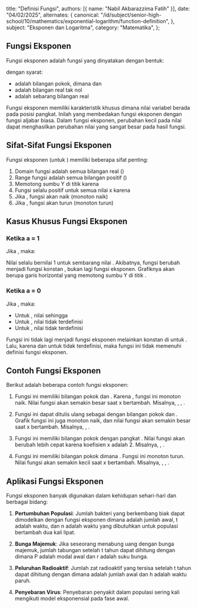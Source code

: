 
  title: "Definisi Fungsi",
  authors: [{ name: "Nabil Akbarazzima Fatih" }],
  date: "04/02/2025",
  alternates: {
    canonical:
      "/id/subject/senior-high-school/10/mathematics/exponential-logarithm/function-definition",
  },
  subject: "Eksponen dan Logaritma",
  category: "Matematika",
};

## Fungsi Eksponen

Fungsi eksponen adalah fungsi yang dinyatakan dengan bentuk:

<BlockMath math="f(x) = n \times a^x" />

dengan syarat:

- <InlineMath math="a" /> adalah bilangan pokok, dimana <InlineMath math="a > 0" /> dan <InlineMath math="a \neq 1" />
- <InlineMath math="n" /> adalah bilangan real tak nol
- <InlineMath math="x" /> adalah sebarang bilangan real

Fungsi eksponen memiliki karakteristik khusus dimana nilai variabel <InlineMath math="x" /> berada pada posisi pangkat. Inilah yang membedakan fungsi eksponen dengan fungsi aljabar biasa. Dalam fungsi eksponen, perubahan kecil pada nilai <InlineMath math="x" /> dapat menghasilkan perubahan nilai yang sangat besar pada hasil fungsi.

## Sifat-Sifat Fungsi Eksponen

Fungsi eksponen <InlineMath math="f(x) = a^x" /> (untuk <InlineMath math="n = 1" />) memiliki beberapa sifat penting:

1. Domain fungsi adalah semua bilangan real (<InlineMath math="\mathbb{R}" />)
2. Range fungsi adalah semua bilangan positif (<InlineMath math="\mathbb{R}^+" />)
3. Memotong sumbu Y di titik <InlineMath math="(0, 1)" /> karena <InlineMath math="a^0 = 1" />
4. Fungsi selalu positif untuk semua nilai x karena <InlineMath math="a > 0" />
5. Jika <InlineMath math="a > 1" />, fungsi akan naik (monoton naik)
6. Jika <InlineMath math="0 < a < 1" />, fungsi akan turun (monoton turun)

## Kasus Khusus Fungsi Eksponen

### Ketika a = 1

Jika <InlineMath math="a = 1" />, maka:

<BlockMath math="f(x) = n \times 1^x = n" />

Nilai <InlineMath math="1^x" /> selalu bernilai 1 untuk sembarang nilai <InlineMath math="x" />. Akibatnya, fungsi berubah menjadi fungsi konstan <InlineMath math="f(x) = n" />, bukan lagi fungsi eksponen. Grafiknya akan berupa garis horizontal yang memotong sumbu Y di titik <InlineMath math="(0, n)" />.

<FunctionChart
  a={1}
  p={1}
  title="Fungsi Konstan"
  description="Garis selalu konstan horizontal di y = 1."
/>

### Ketika a = 0

Jika <InlineMath math="a = 0" />, maka:

<BlockMath math="f(x) = n \times 0^x" />

- Untuk <InlineMath math="x > 0" />, nilai <InlineMath math="0^x = 0" /> sehingga <InlineMath math="f(x) = 0" />
- Untuk <InlineMath math="x = 0" />, nilai <InlineMath math="0^0" /> tidak terdefinisi
- Untuk <InlineMath math="x < 0" />, nilai <InlineMath math="0^x" /> tidak terdefinisi

Fungsi ini tidak lagi menjadi fungsi eksponen melainkan konstan di <InlineMath math="f(x) = 0" /> untuk <InlineMath math="x > 0" />. Lalu, karena <InlineMath math="0^0" /> dan <InlineMath math="0^x" /> untuk <InlineMath math="x < 0" /> tidak terdefinisi, maka fungsi ini tidak memenuhi definisi fungsi eksponen.

<FunctionChart
  a={0}
  p={1}
  title="Fungsi Konstan"
  description="Garis selalu konstan horizontal di y = 0, tetapi tidak terdefinisi untuk x = 0."
/>

## Contoh Fungsi Eksponen

Berikut adalah beberapa contoh fungsi eksponen:

1. <InlineMath math="f(x) = 4^x" />

   Fungsi ini memiliki bilangan pokok <InlineMath math="a = 4" /> dan <InlineMath math="n = 1" />. Karena <InlineMath math="a > 1" />, fungsi ini monoton naik. Nilai fungsi akan semakin besar saat x bertambah. Misalnya, <InlineMath math="f(0) = 4^0 = 1" />, <InlineMath math="f(1) = 4^1 = 4" />, <InlineMath math="f(2) = 4^2 = 16" />.

2. <InlineMath math="f(x) = 3^{x+1}" />

   Fungsi ini dapat ditulis ulang sebagai <InlineMath math="f(x) = 3 \times 3^x" /> dengan bilangan pokok <InlineMath math="a = 3" /> dan <InlineMath math="n = 3" />. Grafik fungsi ini juga monoton naik, dan nilai fungsi akan semakin besar saat x bertambah. Misalnya, <InlineMath math="f(0) = 3^{0+1} = 3^1 = 3" />, <InlineMath math="f(1) = 3^{1+1} = 3^2 = 9" />.

3. <InlineMath math="f(x) = 5^{2x-1}" />

   Fungsi ini memiliki bilangan pokok <InlineMath math="a = 5" /> dengan pangkat <InlineMath math="2x-1" />. Nilai fungsi akan berubah lebih cepat karena koefisien x adalah 2. Misalnya, <InlineMath math="f(0) = 5^{2(0)-1} = 5^{-1} = \frac{1}{5}" />, <InlineMath math="f(1) = 5^{2(1)-1} = 5^1 = 5" />.

4. <InlineMath math="f(x) = 0.5^x" />

   Fungsi ini memiliki bilangan pokok <InlineMath math="a = 0.5" /> dimana <InlineMath math="0 < a < 1" />. Fungsi ini monoton turun. Nilai fungsi akan semakin kecil saat x bertambah. Misalnya, <InlineMath math="f(0) = 0.5^0 = 1" />, <InlineMath math="f(1) = 0.5^1 = 0.5" />, <InlineMath math="f(2) = 0.5^2 = 0.25" />.

## Aplikasi Fungsi Eksponen

Fungsi eksponen banyak digunakan dalam kehidupan sehari-hari dan berbagai bidang:

1. **Pertumbuhan Populasi**: Jumlah bakteri yang berkembang biak dapat dimodelkan dengan fungsi eksponen <InlineMath math="P(t) = P_0 \times 2^{t/n}" /> dimana <InlineMath math="P_0" /> adalah jumlah awal, t adalah waktu, dan n adalah waktu yang dibutuhkan untuk populasi bertambah dua kali lipat.

2. **Bunga Majemuk**: Jika seseorang menabung uang dengan bunga majemuk, jumlah tabungan setelah t tahun dapat dihitung dengan <InlineMath math="A(t) = P \times (1 + r)^t" /> dimana P adalah modal awal dan r adalah suku bunga.

3. **Peluruhan Radioaktif**: Jumlah zat radioaktif yang tersisa setelah t tahun dapat dihitung dengan <InlineMath math="A(t) = A_0 \times 0.5^{t/h}" /> dimana <InlineMath math="A_0" /> adalah jumlah awal dan h adalah waktu paruh.

4. **Penyebaran Virus**: Penyebaran penyakit dalam populasi sering kali mengikuti model eksponensial pada fase awal.

